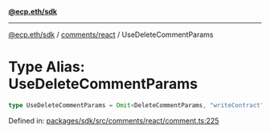[**@ecp.eth/sdk**](../../../index.mdx)

***

[@ecp.eth/sdk](/sdk-reference/index.mdx) / [comments/react](/sdk-reference/comments/react/index.mdx) / UseDeleteCommentParams

# Type Alias: UseDeleteCommentParams

```ts
type UseDeleteCommentParams = Omit<DeleteCommentParams, "writeContract">;
```

Defined in: [packages/sdk/src/comments/react/comment.ts:225](https://github.com/ecp-eth/comments-monorepo/blob/main/packages/sdk/src/comments/react/comment.ts#L225)
